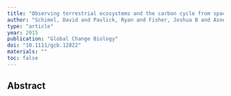 ```yaml
---
title: "Observing terrestrial ecosystems and the carbon cycle from space"
author: "Schimel, David and Pavlick, Ryan and Fisher, Joshua B and Asner, Gregory P and Saatchi, Sassan and Townsend, Philip and Miller, Charles and Frankenberg, Christian and Hibbard, Kathy and Cox, Peter"
type: "article"
year: 2015
publication: "Global Change Biology"
doi: "10.1111/gcb.12822"
materials: ""
toc: false
---
```


## Abstract

